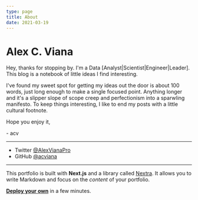 ```yaml
---
type: page
title: About
date: 2021-03-19
---
```


# Alex C. Viana

Hey, thanks for stopping by. I'm a Data [Analyst|Scientist|Engineer|Leader]. This blog is a notebook of little ideas I find interesting. 

I've found my sweet spot for getting my ideas out the door is about 100 words, just long enough to make a single focused point.
Anything longer and it's a slipper slope of scope creep and perfectionism into a sparwling manifesto. 
To keep things interesting, I like to end my posts with a little cultural footnote.

Hope you enjoy it,

\- acv

---

- Twitter [@AlexVianaPro](https://twitter.com/alexvianapro)
- GitHub [@acviana](https://github.com/acviana)

---

This portfolio is built with **Next.js** and a library called [Nextra](https://nextra.vercel.app/). 
It allows you to write Markdown and focus on the _content_ of your portfolio.

[**Deploy your own**](https://vercel.com/new/git/external?repository-url=https://github.com/vercel-solutions/nextjs-portfolio-starter&project-name=portfolio&repository-name=portfolio) in a few minutes.
